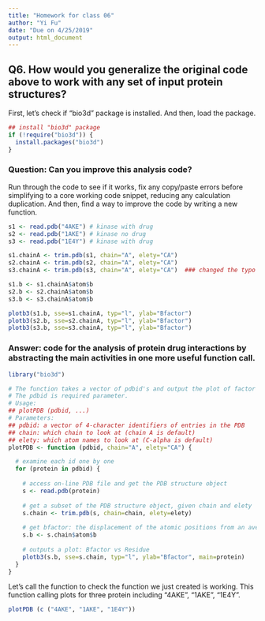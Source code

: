```yaml
---
title: "Homework for class 06"
author: "Yi Fu"
date: "Due on 4/25/2019"
output: html_document
---
```

## Q6. How would you generalize the original code above to work with any set of input protein structures?

First, let's check if "bio3d" package is installed. And then, load the package.
```r
## install "bio3d" package
if (!require("bio3d")) {
  install.packages("bio3d")
}
```

### Question: Can you improve this analysis code?
Run through the code to see if it works, fix any copy/paste errors before simplifying to a core working code snippet, reducing any calculation duplication. And then, find a way to improve the code by writing a new function.
```r
s1 <- read.pdb("4AKE") # kinase with drug
s2 <- read.pdb("1AKE") # kinase no drug
s3 <- read.pdb("1E4Y") # kinase with drug

s1.chainA <- trim.pdb(s1, chain="A", elety="CA")
s2.chainA <- trim.pdb(s2, chain="A", elety="CA")
s3.chainA <- trim.pdb(s3, chain="A", elety="CA")  ### changed the typo "s1" to "s3"

s1.b <- s1.chainA$atom$b
s2.b <- s2.chainA$atom$b
s3.b <- s3.chainA$atom$b

plotb3(s1.b, sse=s1.chainA, typ="l", ylab="Bfactor")
plotb3(s2.b, sse=s2.chainA, typ="l", ylab="Bfactor")
plotb3(s3.b, sse=s3.chainA, typ="l", ylab="Bfactor")
```

### Answer: code for the analysis of protein drug interactions by abstracting the main activities in one more useful function call.
```r
library("bio3d")

# The function takes a vector of pdbid's and output the plot of factor of corresponding chain and atoms. 
# The pdbid is required parameter. 
# Usage: 
## plotPDB (pdbid, ...)
# Parameters:
## pdbid: a vector of 4-character identifiers of entries in the PDB
## chain: which chain to look at (chain A is default)
## elety: which atom names to look at (C-alpha is default)
plotPDB <- function (pdbid, chain="A", elety="CA") {

  # examine each id one by one
  for (protein in pdbid) {
    
    # access on-line PDB file and get the PDB structure object
    s <- read.pdb(protein)
    
    # get a subset of the PDB structure object, given chain and elety
    s.chain <- trim.pdb(s, chain=chain, elety=elety)
    
    # get bfactor: the displacement of the atomic positions from an average (mean) value.
    s.b <- s.chain$atom$b
    
    # outputs a plot: Bfactor vs Residue
    plotb3(s.b, sse=s.chain, typ="l", ylab="Bfactor", main=protein)
  }
}
```

Let's call the function to check the function we just created is working. This function calling plots for three protein including "4AKE", "1AKE", "1E4Y".
```r
plotPDB (c ("4AKE", "1AKE", "1E4Y"))
```